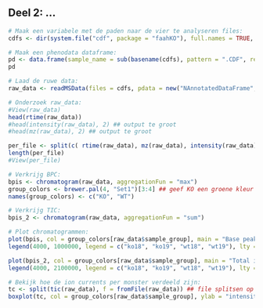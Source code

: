 ## Deel 2: ...

```r
# Maak een variabele met de paden naar de vier te analyseren files:
cdfs <- dir(system.file("cdf", package = "faahKO"), full.names = TRUE, recursive = TRUE)[c(3, 4, 9, 10)] ## full.names en recursive voor paden i.p.v. bestandsnamen

# Maak een phenodata dataframe:
pd <- data.frame(sample_name = sub(basename(cdfs), pattern = ".CDF", replacement = "", fixed = TRUE), sample_group = c(rep("KO", 2), rep("WT", 2)), stringsAsFactors = FALSE) ## sub() verwijdert .CDF uit naam, stringsAsFactors = FALSE geeft aan dat er geen factors gemaakt moeten worden van de character vectors
pd

# Laad de ruwe data:
raw_data <- readMSData(files = cdfs, pdata = new("NAnnotatedDataFrame", pd), mode = "onDisk") ## het pdata argument vraagt naar een AnnotatedDataFrame met metadata, onDisk zodat de ruwe data niet opgeslagen wordt in het geheugen (i.v.m. analyse snelheid)

# Onderzoek raw_data:
#View(raw_data)
head(rtime(raw_data))
#head(intensity(raw_data), 2) ## output te groot
#head(mz(raw_data), 2) ## output te groot

per_file <- split(c( rtime(raw_data), mz(raw_data), intensity(raw_data)), f = fromFile(raw_data))
length(per_file)
#View(per_file)

# Verkrijg BPC:
bpis <- chromatogram(raw_data, aggregationFun = "max")  
group_colors <- brewer.pal(4, "Set1")[3:4] ## geef KO een groene kleur en WT een paarse kleur
names(group_colors) <- c("KO", "WT")

# Verkrijg TIC:
bpis_2 <- chromatogram(raw_data, aggregationFun = "sum")

# Plot chromatogrammen:
plot(bpis, col = group_colors[raw_data$sample_group], main = "Base peak chromatogram per monster: m/z ratio range: 200 - 600")
legend(4000, 1000000, legend = c("ko18", "ko19", "wt18", "wt19"), lty = 1, col = c(rep("green", 2), rep("purple", 2)))

plot(bpis_2, col = group_colors[raw_data$sample_group], main = "Total ion chromatogram per monster: m/z ratio range: 200 - 600")
legend(4000, 2100000, legend = c("ko18", "ko19", "wt18", "wt19"), lty = 1, col = c(rep("green", 2), rep("purple", 2)))

# Bekijk hoe de ion currents per monster verdeeld zijn:
tc <- split(tic(raw_data), f = fromFile(raw_data)) ## file splitsen op total ion currents per monster
boxplot(tc, col = group_colors[raw_data$sample_group], ylab = "intensity", main = "Total ion current per monster", names = c("ko18", "ko19", "wt18", "wt19"))


```

